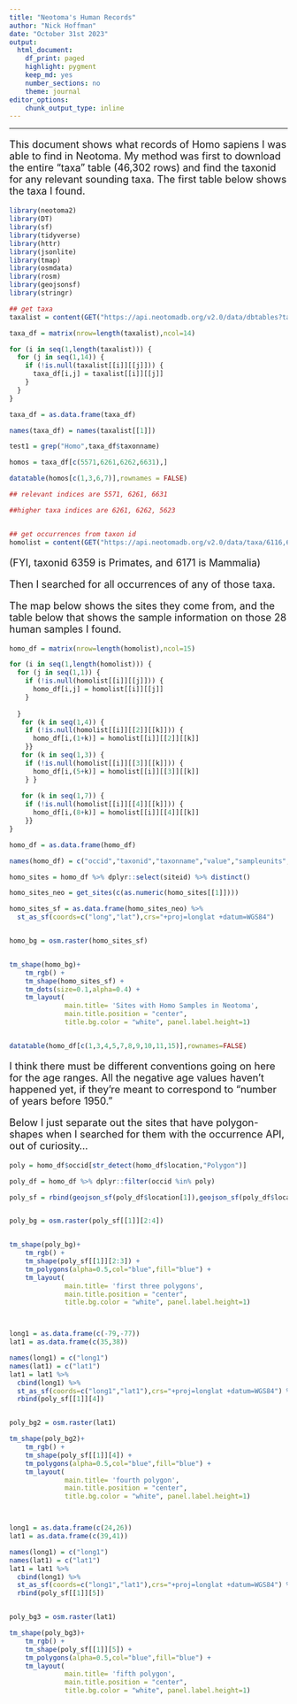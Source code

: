 ```yaml
---
title: "Neotoma's Human Records"
author: "Nick Hoffman"
date: "October 31st 2023"
output:
  html_document:
    df_print: paged
    highlight: pygment
    keep_md: yes
    number_sections: no
    theme: journal
editor_options:
    chunk_output_type: inline
---
```


<style type="text/css">
p {
  font-size:18px;
}

ul {
  font-size:18px;
}

li {
  font-size:18px;
}
table {
   padding: 0;border-collapse: collapse;
   layout: fixed;
   width: 90%; }
table tr {
   border-top: 1px solid #cccccc;
   background-color: white;
   margin: 0;
   padding: 0; }
table tr:nth-child(2n) {
   background-color: #f8f8f8; }
table tr th {
   font-weight: bold;
   border: 1px solid #cccccc;
   margin: 0;
   padding: 6px 13px; }
table tr td {
   border: 1px solid #cccccc;
   margin: 0;
   padding: 6px 13px; }
table tr th :first-child, table tr td :first-child {
   margin-top: 0; }
table tr th :last-child, table tr td :last-child {
   margin-bottom: 0; }
.html-widget {
    margin: auto;
}
</style>

---

This document shows what records of Homo sapiens I was able to find in Neotoma. My method was first to download the entire "taxa" table (46,302 rows) and find the taxonid for any relevant sounding taxa. The first table below shows the taxa I found.


```r

library(neotoma2)
library(DT)
library(sf)
library(tidyverse)
library(httr)
library(jsonlite)
library(tmap)
library(osmdata)
library(rosm)
library(geojsonsf)
library(stringr)

## get taxa
taxalist = content(GET("https://api.neotomadb.org/v2.0/data/dbtables?table=taxa&limit=75000&offset=0"))$data

taxa_df = matrix(nrow=length(taxalist),ncol=14)

for (i in seq(1,length(taxalist))) {
  for (j in seq(1,14)) {
    if (!is.null(taxalist[[i]][[j]])) {
      taxa_df[i,j] = taxalist[[i]][[j]]
    }
  }
}

taxa_df = as.data.frame(taxa_df)

names(taxa_df) = names(taxalist[[1]])

test1 = grep("Homo",taxa_df$taxonname)

homos = taxa_df[c(5571,6261,6262,6631),]

datatable(homos[c(1,3,6,7)],rownames = FALSE)

## relevant indices are 5571, 6261, 6631

##higher taxa indices are 6261, 6262, 5623


## get occurrences from taxon id
homolist = content(GET("https://api.neotomadb.org/v2.0/data/taxa/6116,6821,6822,7196/occurrences?limit=2500&offset=0"))$data

```

(FYI, taxonid 6359 is Primates, and 6171 is Mammalia)

Then I searched for all occurrences of any of those taxa. 

The map below shows the sites they come from, and the table below that shows the sample information on those 28 human samples I found.

```r

homo_df = matrix(nrow=length(homolist),ncol=15)

for (i in seq(1,length(homolist))) {
  for (j in seq(1,1)) {
    if (!is.null(homolist[[i]][[j]])) {
      homo_df[i,j] = homolist[[i]][[j]]
    }
    
  }
   for (k in seq(1,4)) {
    if (!is.null(homolist[[i]][[2]][[k]])) {
      homo_df[i,(1+k)] = homolist[[i]][[2]][[k]]
    }}
   for (k in seq(1,3)) {
    if (!is.null(homolist[[i]][[3]][[k]])) {
      homo_df[i,(5+k)] = homolist[[i]][[3]][[k]]
    } }
  
   for (k in seq(1,7)) {
    if (!is.null(homolist[[i]][[4]][[k]])) {
      homo_df[i,(8+k)] = homolist[[i]][[4]][[k]]
    }}
}

homo_df = as.data.frame(homo_df)

names(homo_df) = c("occid","taxonid","taxonname","value","sampleunits","age","ageolder","ageyounger","datasetid","siteid","sitename","altitude","location","datasettype","database")

homo_sites = homo_df %>% dplyr::select(siteid) %>% distinct()

homo_sites_neo = get_sites(c(as.numeric(homo_sites[[1]])))

homo_sites_sf = as.data.frame(homo_sites_neo) %>%
  st_as_sf(coords=c("long","lat"),crs="+proj=longlat +datum=WGS84")


homo_bg = osm.raster(homo_sites_sf)


tm_shape(homo_bg)+
    tm_rgb() +
    tm_shape(homo_sites_sf) +
    tm_dots(size=0.1,alpha=0.4) +
    tm_layout(
              main.title= 'Sites with Homo Samples in Neotoma', 
              main.title.position = "center",
              title.bg.color = "white", panel.label.height=1)


datatable(homo_df[c(1,3,4,5,7,8,9,10,11,15)],rownames=FALSE)
```

I think there must be different conventions going on here for the age ranges. All the negative age values haven't happened yet, if they're meant to correspond to "number of years before 1950." 


Below I just separate out the sites that have polygon-shapes when I searched for them with the occurrence API, out of curiosity...

```r

poly = homo_df$occid[str_detect(homo_df$location,"Polygon")]

poly_df = homo_df %>% dplyr::filter(occid %in% poly)

poly_sf = rbind(geojson_sf(poly_df$location[1]),geojson_sf(poly_df$location[2]),geojson_sf(poly_df$location[3]),geojson_sf(poly_df$location[4]),geojson_sf(poly_df$location[5]))


poly_bg = osm.raster(poly_sf[[1]][2:4])


tm_shape(poly_bg)+
    tm_rgb() +
    tm_shape(poly_sf[[1]][2:3]) +
    tm_polygons(alpha=0.5,col="blue",fill="blue") +
    tm_layout(
              main.title= 'first three polygons', 
              main.title.position = "center",
              title.bg.color = "white", panel.label.height=1)



long1 = as.data.frame(c(-79,-77))
lat1 = as.data.frame(c(35,38)) 

names(long1) = c("long1")
names(lat1) = c("lat1")
lat1 = lat1 %>%
  cbind(long1) %>%
  st_as_sf(coords=c("long1","lat1"),crs="+proj=longlat +datum=WGS84") %>%
  rbind(poly_sf[[1]][4])


poly_bg2 = osm.raster(lat1)

tm_shape(poly_bg2)+
    tm_rgb() +
    tm_shape(poly_sf[[1]][4]) +
    tm_polygons(alpha=0.5,col="blue",fill="blue") +
    tm_layout(
              main.title= 'fourth polygon', 
              main.title.position = "center",
              title.bg.color = "white", panel.label.height=1)



long1 = as.data.frame(c(24,26))
lat1 = as.data.frame(c(39,41)) 

names(long1) = c("long1")
names(lat1) = c("lat1")
lat1 = lat1 %>%
  cbind(long1) %>%
  st_as_sf(coords=c("long1","lat1"),crs="+proj=longlat +datum=WGS84") %>%
  rbind(poly_sf[[1]][5])


poly_bg3 = osm.raster(lat1)

tm_shape(poly_bg3)+
    tm_rgb() +
    tm_shape(poly_sf[[1]][5]) +
    tm_polygons(alpha=0.5,col="blue",fill="blue") +
    tm_layout(
              main.title= 'fifth polygon', 
              main.title.position = "center",
              title.bg.color = "white", panel.label.height=1)




```